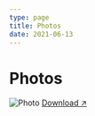 ```yaml
---
type: page
title: Photos
date: 2021-06-13
---
```


# Photos


<Image
  src="/images/jayyiu.jpg"
  alt="Photo"
  width={800}
  height={800}
  priority
  className="next-image"
/>
[Download ↗ ](https://i.ibb.co/YTXtVPQ/Jayyiu.jpg)


